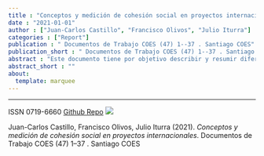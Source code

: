 ```yaml
---
title : "Conceptos y medición de cohesión social en proyectos internacionales"
date : "2021-01-01"
author : ["Juan-Carlos Castillo", "Francisco Olivos", "Julio Iturra"]
categories : ["Report"]
publication : " Documentos de Trabajo COES (47) 1--37 . Santiago COES"
publication_short : " Documentos de Trabajo COES (47) 1--37 . Santiago COES"
abstract : "Este documento tiene por objetivo describir y resumir diferentes aproximaciones conceptuales y metodológicas hacia el concepto de cohesión social. Originalmente fue desarrollado para servir como insumo en la generación del Observatorio de Cohesión Social (OCS) del Centro de Estudios de Conflicto y Cohesión Social (COES), cuyo objetivo es proponer indicadores de cohesión social con foco en América Latina basados en datos secundarios y permitir la realización de análisis en una plataforma interactiva."
abstract_short : ""
about:
  template: marquee
---
```

---
ISSN 0719-6660
[Github Repo](https://github.com/ocscoes/concepto-medicion)
![](https://raw.githubusercontent.com/ocscoes/concepto-medicion/main/portada.png)


::: {.callout-note title="How to cite this work"}

Juan-Carlos Castillo, Francisco Olivos, Julio Iturra (2021). *Conceptos y medición de cohesión social en proyectos internacionales*.  Documentos de Trabajo COES (47) 1--37 . Santiago COES

:::

